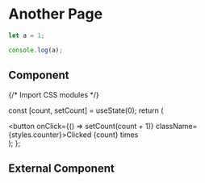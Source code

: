 # Another Page

```js filename="demo.js" {3} copy
let a = 1;

console.log(a);
```

## Component 

{/* Import CSS modules */}

  const [count, setCount] = useState(0);
  return (
    <div>
      <button onClick={() => setCount(count + 1)} className={styles.counter}>Clicked {count} times</button>
    </div>
  );
};

<Counter/>


## External Component


<Counters />
